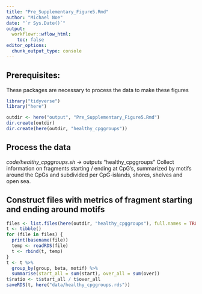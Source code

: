 ```yaml
---
title: "Pre_Supplementary_Figure5.Rmd"
author: "Michael Noe"
date: "`r Sys.Date()`" 
output:
  workflowr::wflow_html:
    toc: false
editor_options:
  chunk_output_type: console
---
```



## Prerequisites:

These packages are necessary to process the data to make these figures 

```r
library("tidyverse")
library("here")
```


```r
outdir <- here("output", "Pre_Supplementary_Figure5.Rmd")
dir.create(outdir)
dir.create(here(outdir, "healthy_cpggroups"))
```


## Process the data

  *code/healthy_cpggroups.sh* -> outputs "healthy_cpggroups"
    Collect information on fragments starting / ending at CpG's, summarized by motifs around the CpGs and subdivided per CpG-islands, shores, shelves and open sea.
  

## Construct files with metrics of fragment starting and ending around motifs

```r
files <- list.files(here(outdir, "healthy_cpggroups"), full.names = TRUE)
t <- tibble()
for (file in files) {
  print(basename(file))
  temp <- readRDS(file)
  t <- rbind(t, temp)
}
t <- t %>%
  group_by(group, beta, motif) %>%
  summarise(start_all = sum(start), over_all = sum(over))
t$ratio <- t$start_all / t$over_all
saveRDS(t, here("data/healthy_cpggroups.rds"))
``` 
